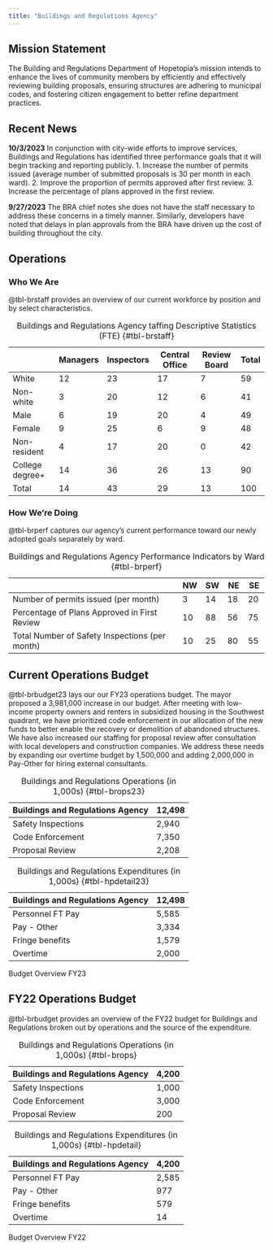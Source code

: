 ```yaml
---
title: "Buildings and Regulations Agency"
---
```


## Mission Statement

The Building and Regulations Department of Hopetopia’s mission intends to enhance the lives of community members by efficiently and effectively reviewing building proposals, ensuring structures are adhering to municipal codes, and fostering citizen engagement to better refine department practices.

## Recent News

::: callout-note
**10/3/2023** In conjunction with city-wide efforts to improve services, Buildings and Regulations has identified three performance goals that it will begin tracking and reporting publicly. 1. Increase the number of permits issued (average number of submitted proposals is 30 per month in each ward). 2. Improve the proportion of permits approved after first review. 3. Increase the percentage of plans approved in the first review.
:::

::: callout-note
**9/27/2023** The BRA chief notes she does not have the staff necessary to address these concerns in a timely manner. Similarly, developers have noted that delays in plan approvals from the BRA have driven up the cost of building throughout the city.
:::

## Operations

### Who We Are

@tbl-brstaff provides an overview of our current workforce by position and by select characteristics.

|                 | Managers | Inspectors | Central Office | Review Board | Total |
|-----------------|----------|------------|----------------|--------------|-------|
| White           | 12       | 23         | 17             | 7            | 59    |
| Non-white       | 3        | 20         | 12             | 6            | 41    |
| Male            | 6        | 19         | 20             | 4            | 49    |
| Female          | 9        | 25         | 6              | 9            | 48    |
| Non-resident    | 4        | 17         | 20             | 0            | 42    |
| College degree+ | 14       | 36         | 26             | 13           | 90    |
| Total           | 14       | 43         | 29             | 13           | 100   |

: Buildings and Regulations Agency taffing Descriptive Statistics (FTE) {#tbl-brstaff}

### How We're Doing

@tbl-brperf captures our agency's current performance toward our newly adopted goals separately by ward.

|                                                         | NW  | SW  | NE  | SE  |
|------------------------------------------------|------|------|------|------|
| Number of permits issued (per month) | 3  | 14  | 18   | 20   |
| Percentage of Plans Approved in First Review  | 10   | 88   | 56   | 75   |
| Total Number of Safety Inspections (per month)  | 10  | 25  | 80  | 55  |

: Buildings and Regulations Agency Performance Indicators by Ward {#tbl-brperf}

## Current Operations Budget

@tbl-brbudget23 lays our our FY23 operations budget. The mayor proposed a 3,981,000 increase in our budget. After meeting with low-income property owners and renters in subsidized housing in the Southwest quadrant, we have prioritized code enforcement in our allocation of the new funds to better enable the recovery or demolition of abandoned structures. We have also increased our staffing for proposal review after consultation with local developers and construction companies. We address these needs by expanding our overtime budget by 1,500,000 and adding 2,000,000 in Pay-Other for hiring external consultants.

::: {#tbl-brbudget23 layout-ncol="2"}
| Buildings and Regulations Agency | 12,498 |
|----------------------------------|--------|
| Safety Inspections               | 2,940  |
| Code Enforcement                 | 7,350  |
| Proposal Review                  | 2,208  |

: Buildings and Regulations Operations (in 1,000s) {#tbl-brops23}

| Buildings and Regulations Agency | 12,498 |
|----------------------------------|--------|
| Personnel FT Pay                 | 5,585  |
| Pay - Other                      | 3,334  |
| Fringe benefits                  | 1,579  |
| Overtime                         | 2,000  |

: Buildings and Regulations Expenditures (in 1,000s) {#tbl-hpdetail23}

Budget Overview FY23
:::

## FY22 Operations Budget

@tbl-brbudget provides an overview of the FY22 budget for Buildings and Regulations broken out by operations and the source of the expenditure.

::: {#tbl-brbudget layout-ncol="2"}
| Buildings and Regulations Agency | 4,200 |
|----------------------------------|-------|
| Safety Inspections               | 1,000 |
| Code Enforcement                 | 3,000 |
| Proposal Review                  | 200   |

: Buildings and Regulations Operations (in 1,000s) {#tbl-brops}

| Buildings and Regulations Agency | 4,200 |
|----------------------------------|-------|
| Personnel FT Pay                 | 2,585 |
| Pay - Other                      | 977   |
| Fringe benefits                  | 579   |
| Overtime                         | 14    |

: Buildings and Regulations Expenditures (in 1,000s) {#tbl-hpdetail}

Budget Overview FY22
:::
